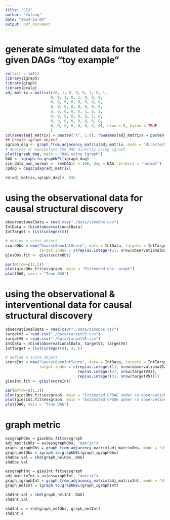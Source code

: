 ```yaml
---
title: "CI2"
author: "Yufang"
date: "2024-12-04"
output: pdf_document
---
```


# generate simulated data for the given DAGs "toy example"
```r
rm(list = ls())
library(igraph)
library(graph)
library(pcalg)
adj_matrix = matrix(c(0, 1, 0, 0, 0, 1, 0, 1,
                    0, 0, 1, 0, 1, 0, 0, 0,
                    0, 0, 0, 0, 0, 0, 0, 0,
                    0, 0, 0, 0, 0, 0, 0, 0,
                    0, 0, 0, 0, 0, 1, 0, 1,
                    0, 0, 0, 0, 0, 0, 1, 0,
                    0, 0, 0, 0, 0, 0, 0, 0,
                    0, 0, 0, 0, 0, 0, 0, 0), nrow = 8, byrow = TRUE
                    )
colnames(adj_matrix) = paste0("X", 1:8); rownames(adj_matrix) = paste0("X", 1:8)
## Create igraph object
igraph_dag <- graph_from_adjacency_matrix(adj_matrix, mode = "directed")
# Analyze or manipulate the DAG directly using igraph
plot(igraph_dag, main = "DAG using igraph")
DAG <- igraph.to.graphNEL(igraph_dag)
sim_data_non_normal <- rmvDAG(n = 100, dag = DAG, errDist = "normal")  # normal-distribution errors
cpdag = dag2cpdag(adj_matrix)

rm(adj_matrix,igraph_dag)#, DAG
```
# using the observational data for causal structural discovery
```r
observationalData = read.csv("./Data/simuObs.csv")
IntData = rbind(observationalData)
IntTarget = list(integer(0))

# define a score object
scoreObs = new("GaussL0penIntScore", data = IntData, targets = IntTarget, 
               target.index = c(rep(as.integer(1), nrow(observationalData))))
giesObs.fit <- gies(scoreObs)

par(mfrow=c(1,2))
plot(giesObs.fit$essgraph, main = "Estimated ess. graph")
plot(DAG, main = "True DAG")
```


# using the observational & interventional data for causal structural discovery
```r
observationalData = read.csv("./Data/simuObs.csv")
targetV3 = read.csv("./Data/targetV3.csv")
targetV5 = read.csv("./Data/targetV5.csv")
IntData = rbind(observationalData, targetV3, targetV5)
IntTarget = list(integer(0), 3, 5)

# define a score object
scoreInt = new("GaussL0penIntScore", data = IntData, targets = IntTarget, 
               target.index = c(rep(as.integer(1), nrow(observationalData)),
                                rep(as.integer(2), nrow(targetV3)),
                                rep(as.integer(3), nrow(targetV5))))
giesInt.fit <- gies(scoreInt)

par(mfrow=c(1,3))
plot(giesObs.fit$essgraph, main = "Estimated CPDAG under \n observational data")
plot(giesInt.fit$essgraph, main = "Estimated CPDAG under \n observetional & X3 & X5 \n being manipulatde")
plot(DAG, main = "True DAG")
```

# graph metric
```r
essgraphObs = giesObs.fit$essgraph
adj_matrixObs = as(essgraphObs, "matrix")
graph_igraphObs = graph_from_adjacency_matrix(adj_matrixObs, mode = "directed")
graph_nelObs = igraph.to.graphNEL(graph_igraphObs)
shdObs.val = shd(graph_nelObs, DAG)
shdObs.val

essgraphInt = giesInt.fit$essgraph
adj_matrixInt = as(essgraphInt, "matrix")
graph_igraphInt = graph_from_adjacency_matrix(adj_matrixInt, mode = "directed")
graph_nelInt = igraph.to.graphNEL(graph_igraphInt)

shdInt.val = shd(graph_nelInt, DAG)
shdInt.val

shdInt.c = shd(graph_nelObs, graph_nelInt)
shdInt.c
```